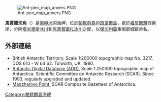 [[Image:Ant-pen_map_anvers.PNG|thumb]]

{{coord|64|34|09|S|63|16|46|W|display=title}}

'''馬賈羅沃角'''（{{lang-en|Madzharovo Point}}）是[[南極洲|南極洲]]的海岬，位於[[帕默群島|帕默群島]]的[[昂韋爾島|昂韋爾島]]，處於[[福尼爾灣|福尼爾灣]]西南岸，分隔[[塔米里斯冰川|塔米里斯冰川]]和[[克萊普圖扎冰川|克萊普圖扎冰川]]之間，以[[保加利亞|保加利亞]]東南部城鎮命名。

==外部連結==
* British Antarctic Territory. Scale 1:200000 topographic map No. 3217. DOS 610 - W 64 62. Tolworth, UK, 1980.
* [http://www.add.scar.org Antarctic Digital Database (ADD).] Scale 1:250000 topographic map of Antarctica. Scientific Committee on Antarctic Research (SCAR). Since 1993, regularly upgraded and updated.
* [http://data.aad.gov.au/aadc/gaz/scar/display_name.cfm?gaz_id=136903 Madzharovo Point.] SCAR Composite Gazetteer of Antarctica.

{{DEFAULTSORT:Madzharovo Point}}
[[Category:帕默群島海岬|Category:帕默群島海岬]]


{{PalmerArchipelago-geo-stub}}